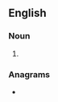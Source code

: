 ==English==

===Noun===
{{head|en|noun form}}

# {{plural of|tufter|lang=en}}

===Anagrams===
* {{anagrams|en|a=efrsttu|futrets|futters}}
